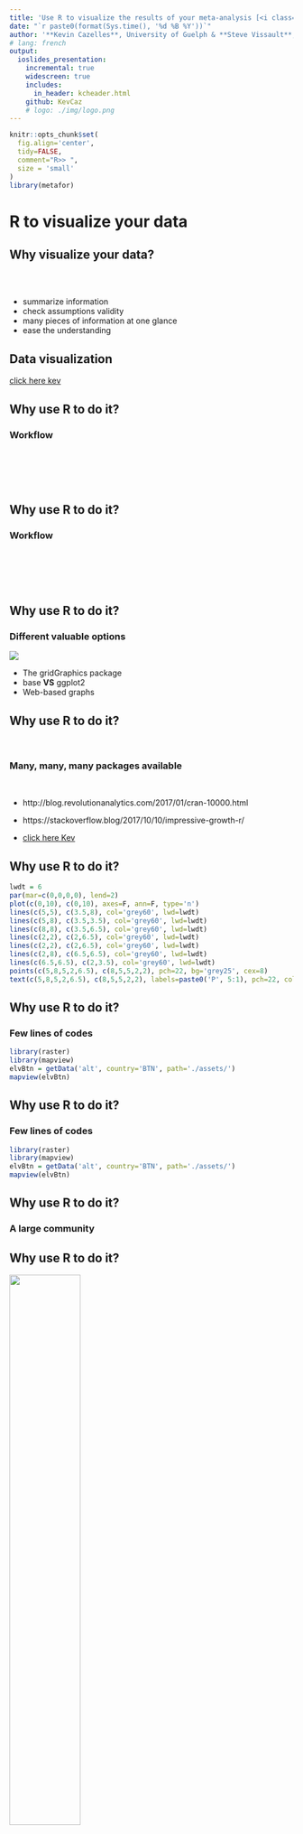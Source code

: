 ```yaml
---
title: 'Use R to visualize the results of your meta-analysis [<i class="fa fa-github" aria-hidden="true"></i>](https://github.com/KevCaz/graphsMetaAnalyses)'
date: "`r paste0(format(Sys.time(), '%d %B %Y'))`"
author: '**Kevin Cazelles**, University of Guelph & **Steve Vissault**, Université de Sherbrooke'
# lang: french
output:
  ioslides_presentation:
    incremental: true
    widescreen: true
    includes:
      in_header: kcheader.html
    github: KevCaz
    # logo: ./img/logo.png
---
```





```r
knitr::opts_chunk$set(
  fig.align='center',
  tidy=FALSE,
  comment="R>> ",
  size = 'small'
)
library(metafor)
```


# R to visualize your data  

## Why visualize your data?
<br>

<div class="centered">
<i class="fa fa-table fa-4x" aria-hidden="true"></i>
<span style="display:inline-block; width: 80px;"></span>
<i class="fa fa-bar-chart fa-4x" aria-hidden="true"></i>

<i class="fa fa-question-circle fa-4x" aria-hidden="true"></i>

</div>

- summarize information
- check assumptions validity
- many pieces of information at one glance
- ease the understanding

<!-- discuss about how to make it efficient / make your point -->


## Data visualization

[click here kev](http://buckets.peterbeshai.com/app/#/playerView/201935_2015)


## Why use R to do it?

### Workflow

<br><br>

<i class="fa fa-database fa-4x" aria-hidden="true"></i>&nbsp;
<i class="fa fa-long-arrow-right fa-4x" aria-hidden="true"></i>&nbsp;
<i class="fa fa-table fa-4x" aria-hidden="true"></i>&nbsp;
<i class="fa fa-long-arrow-right fa-4x" aria-hidden="true"></i>&nbsp;
<i class="fa fa-cogs fa-4x" aria-hidden="true"></i>&nbsp;


## Why use R to do it?

### Workflow

<br><br>

<i class="fa fa-database fa-4x" aria-hidden="true"></i>&nbsp;
<i class="fa fa-long-arrow-right fa-4x" aria-hidden="true"></i>&nbsp;
<i class="fa fa-table fa-4x" aria-hidden="true"></i>&nbsp;
<i class="fa fa-long-arrow-right fa-4x" aria-hidden="true"></i>&nbsp;
<i class="fa fa-cogs fa-4x" aria-hidden="true"></i>&nbsp;
<i class="fa fa-long-arrow-right fa-4x" aria-hidden="true"></i>&nbsp;
<i class="fa fa-bar-chart fa-4x" aria-hidden="true"></i>


## Why use R to do it?

### Different valuable options

<div class="centered">
![](img/ways.png)
</div>

- The gridGraphics package [<i class="fa fa-file-pdf-o" aria-hidden="true"></i>](https://journal.r-project.org/archive/2015-1/murrell.pdf)  
- base **VS** ggplot2
- Web-based graphs


## Why use R to do it?

<br>

### Many, many, many packages available

<br>

- http://blog.revolutionanalytics.com/2017/01/cran-10000.html

- https://stackoverflow.blog/2017/10/10/impressive-growth-r/

- [click here Kev](http://revolution-computing.typepad.com/.a/6a010534b1db25970b01b8d2594d25970c-pi)



## Why use R to do it?

```r
lwdt = 6
par(mar=c(0,0,0,0), lend=2)
plot(c(0,10), c(0,10), axes=F, ann=F, type='n')
lines(c(5,5), c(3.5,8), col='grey60', lwd=lwdt)
lines(c(5,8), c(3.5,3.5), col='grey60', lwd=lwdt)
lines(c(8,8), c(3.5,6.5), col='grey60', lwd=lwdt)
lines(c(2,2), c(2,6.5), col='grey60', lwd=lwdt)
lines(c(2,2), c(2,6.5), col='grey60', lwd=lwdt)
lines(c(2,8), c(6.5,6.5), col='grey60', lwd=lwdt)
lines(c(6.5,6.5), c(2,3.5), col='grey60', lwd=lwdt)
points(c(5,8,5,2,6.5), c(8,5,5,2,2), pch=22, bg='grey25', cex=8)
text(c(5,8,5,2,6.5), c(8,5,5,2,2), labels=paste0('P', 5:1), pch=22, col='grey60', cex=2)
```

## Why use R to do it?

### Few lines of codes

```r
library(raster)
library(mapview)
elvBtn = getData('alt', country='BTN', path='./assets/')
mapview(elvBtn)
```

## Why use R to do it?

### Few lines of codes

```r
library(raster)
library(mapview)
elvBtn = getData('alt', country='BTN', path='./assets/')
mapview(elvBtn)
```

## Why use R to do it?

### A large community

## Why use R to do it?

<div class="centered">
![](img/extRcover.jpg){width=50%}
</div>












# Common plots used in meta-analyses

## What do we want/need to visualize?

### **Effect Size (ES)** [<i class="fa fa-external-link" aria-hidden="true"></i>](https://qcbs.ca/wiki/meta-analysis-workshop)

  - log risk ratios,
  - log odds ratios,
  - ...,
  - non-standard ES

### **Studies**

  - by author
  - by region
  - by species


<!-- you want to explain difference / heterogeneity of ES trying to understand why and
that's why we should use random effect -->
<!-- temporal drift -->


## Effect size -- Funnel plot

```r
par(mar=c(5,4,1,2))
res <- rma(yi, vi, data=dat.hackshaw1998, measure="OR")
taf <- trimfill(res)
funnel(taf)
```

http://www.metafor-project.org/doku.php/plots:funnel_plot_with_trim_and_fill


## Effect size -- Forest plot

<div class="columns-2">
<img src='img/VellendFig3.png' width=500></img>

<br><br><br><br><br><br><br><br>
<img src='img/captionFig3.png' width=500></img>
Vellend *et. al* 2013
</div>  


## Effect size -- Forest plot

```r
### simulate some data
set.seed(1987)
k <- 100
vi <- rchisq(k, df=1) * .03
yi <- rnorm(k, rnorm(k, 0.5, 0.4), sqrt(vi))

### fit RE model
res <- rma(yi, vi)

### create plot
forest(yi, vi,
       xlim=c(-2.5,3.5),        ### adjust horizontal plot region limits
       subset=order(yi),        ### order by size of yi
       slab=NA, annotate=FALSE, ### remove study labels and annotations
       efac=0,                  ### remove vertical bars at end of CIs
       pch=19,                  ### changing point symbol to filled circle
       col="gray40",            ### change color of points/CIs
       psize=2,                 ### increase point size
       cex.lab=1, cex.axis=1,   ### increase size of x-axis title/labels
       lty=c("solid","blank"))  ### remove horizontal line at top of plot

### draw points one more time to make them easier to see
points(sort(yi), k:1, pch=19, cex=0.5)

### add summary polygon at bottom and text
addpoly(res, mlab="", annotate=FALSE, cex=1)
text(-2, -2, "RE Model", pos=4, offset=0, cex=1)
```

http://www.metafor-project.org/doku.php/plots:forest_plot_with_subgroups


## Effect size -- Radial plot

```r
### adjust margins so the space is better used
par(mar=c(5,4,0,2))
### fit fixed-effects model
res <- rma(yi, vi, data=dat.hackshaw1998, method="FE")
### draw radial plot
radial(res)
```

http://www.metafor-project.org/doku.php/plots:radial_plot



## Effect size -- L'Abbé plot

```r
### decrease margins so the full space is used
par(mar=c(5,4,1,2))
### fit random-effects model
res <- rma(ai=tpos, bi=tneg, ci=cpos, di=cneg, data=dat.bcg, measure="RR")
 ### draw L'Abbé plot
labbe(res)
```

http://www.metafor-project.org/doku.php/plots:labbe_plot


## Effect size -- relevant categories

<div class="centered">
<img src='img/Fig1Proulx.jpeg' width=600></img>
</div>

Roca *et al.* 2016



## Number of Study & effect size

<div class="centered">
<img src='img/VellendFig2.png' width=550></img>
</div>

Vellend *et al.* 2013


## Number of Study & geography

<br>
<div class="centered">
<img src='img/VellendFig1.png' width=950></img>
</div>

Vellend *et al.* 2013










# Common plots used in meta-analyses with R


## R packages for meta-analyses

  - [click here](https://cran.r-project.org/web/views/MetaAnalysis.html)

  - `install.packages("ctv"); ctv::install.views("MetaAnalysis")`


## Meta vs Metafor -- briefly

![](img/metaPdf.png)


## Meta vs Metafor -- briefly

![](img/metaforPdf.png)


## Meta vs Metafor -- support

- Guido Schwarzer author of [`meta`](https://cran.r-project.org/web/packages/meta/meta.pdf)

- Schwarzer, Guido, James R. Carpenter, and Gerta Rücker. [Meta-Analysis with R](http://www.springer.com/us/book/9783319214153).

<br><br>

- Wolfgang Viechtbauer author [`metafor`](https://cran.r-project.org/web/packages/metafor/metafor.pdf)

- [click here](http://www.metafor-project.org/doku.php/plots)



## Meta -- workflow

- `metabin()`


```
Arguments:

 event.e: Number of events in experimental group.
     n.e: Number of observations in experimental group.
 event.c: Number of events in control group.
     n.c: Number of observations in control group.
```


## Meta -- workflow


- `metabin()`  
- `metagen()`


```
Arguments:

      TE: Estimate of treatment effect.
    seTE: Standard error of treatment estimate.
```



## Meta -- workflow

### **meta**:
    - `metabin()` / `metagen()`
    - `funnel`, `forest`, ...

```r
install.packages('meta')
library(meta)
data(Olkin95)
# ?Olkin95
meta1 <- metabin(event.e, n.e, event.c, n.c,
                  data=Olkin95, subset=c(41,47,51,59),
                  sm="RR", method="I",
                  studlab=paste(author, year))

forest(meta1)
```


## Meta -- workflow

```r
data(Olkin95, package='meta')
knitr::kable(head(Olkin95))
```


## Meta -- workflow


```r
data(Olkin95, package='meta')
meta1 <- meta::metabin(event.e, n.e, event.c, n.c,
                  data=Olkin95, subset=c(41,47,51,59),
                  sm="RR", method="I",
                  studlab=paste(author, year))
meta::forest(meta1)
```





## Metafor -- workflow

- [click here kev](http://www.metafor-project.org/doku.php/plots)



## Metafor -- workflow

- Calculate effect size: `escalc()`

- Perform analysis: `rma()`

- Plots: `funnel()`, `forest()`, `labbe()`, ...



## Metafor -- example

```r
install.packages('metafor')
library('metafor')
```

```r
library('metafor')
```



## Metafor -- example

```r
r<-c(0.5,0.6,0.4,0.2,0.7,0.45)
n<-c(40,90,25,400,60,50)
studynames<-c(1,2,3,4,5,6)
b<-data.frame(r,n,studynames)
eszcor <- escalc(measure="ZCOR", ri=r, ni=n, data=b)
FEmodel<-rma(yi=yi, vi=vi, data=eszcor, method="FE")
#forest plot fixed-effect model: pooled effect size,
forest(FEmodel)
```


## Metafor -- example

```r
r<-c(0.5,0.6,0.4,0.2,0.7,0.45)
n<-c(40,90,25,400,60,50)
studynames<-c(1,2,3,4,5,6)
b<-data.frame(r,n,studynames)
```

## Metafor -- example

```r
knitr::kable(head(b))
```


## Metafor -- example

```r
eszcor <- escalc(measure="ZCOR", ri=r, ni=n, data=b)
class(eszcor)
```

## Metafor -- example

```r
FEmodel<-rma(yi=yi, vi=vi, data=eszcor, method="FE")
class(FEmodel)
```

## Metafor -- example

```r
forest(FEmodel)
```


## Metafor -- example

```r
forest(FEmodel,transf=transf.ztor)
```



## Metafor -- example

```r
funnel(FEmodel, yaxis="vinv", main="Inverse Sampling Variance")
```



## Pros and Cons

### Pros

- do everything for you
- good-looking plots with few lines of code


### Cons

- standard ES
- not fully customizable
- not for ecologists?




# Custom your plot

## graphics or grid?

<div class="centered">
![](img/ways.png)
</div>

[ggplot2](http://ggplot2.tidyverse.org/reference/)


## Few tips

- `par()`
- `plot()`, `barplot()`, `funnel()`


##

```r
npt <- 15
vecX <- 1:npt
vecY <- runif(length(vecX))
```

##

```r
plot(vecX, vecY)
```

##

```r
plot(vecX, vecY, xlim=c(0,15)+.5)
```

##

```r
plot(vecX, vecY, xlim=c(0,15)+.5, pch=19)
```

##

```r
plot(vecX, vecY, xlim=c(0,15)+.5, pch=19, col="#0f7aa2")
```


##

```r
plot(vecX, vecY, xlim=c(0,15)+.5, pch='S', col="#0f7aa2")
```

##

```r
plot(vecX, vecY, xlim=c(0,15)+.5, type='h', col="#0f7aa2")
```

##

```r
plot(vecX, vecY, xlim=c(0,15)+.5, type='h', col="#0f7aa2", lwd=12)
```

##

```r
par(lend=2); plot(vecX, vecY, xlim=c(0,15)+.5, type='h', col="#0f7aa2", lwd=12)
```


##

```r
par(las=1)
plot(vecX, vecY, xlim=c(0,15)+.5, pch=19, col="#0f7aa2")
```


##

```r
par(las=1)
plot(vecX, vecY, xlim=c(0,15)+.5, pch=19, col="#0f7aa2")
abline(v=c(0.5,15.5), lty=2)
```


##

```r
par(las=1, xaxs='i')
plot(vecX, vecY, xlim=c(0,15)+.5, pch=19, col="#0f7aa2")
abline(v=c(0.5,15.5), lty=2)
```

##

```r
vCol <- rep(1, npt)
vCol[c(2,5,8,9)] <- 2
vSize <- 1+2*runif(npt)
```


##

```r
par(las=1, xaxs='i')
plot(vecX, vecY, xlim=c(0,15)+.5, pch=19, col=c("#0f7aa2", '#a70d72')[vCol])
```

##

```r
par(las=1, xaxs='i')
plot(vecX, vecY, xlim=c(0,15)+.5, pch=19, col=c("#0f7aa2", '#a70d72')[vCol], cex=vSize)
```

##

```r
par(las=1, xaxs='i')
plot(vecX, vecY, xlim=c(0,15)+.5, pch=19, col=c("#0f7aa2", '#a70d72')[vCol], cex=vSize)
abline(lm(vecY~vecX), col=2)
```


##

```r
par(las=1, xaxs='i', mfrow=c(2,2))
for (i in 1:4){
  plot(vecX, vecY, xlim=c(0,15)+.5, pch=19, col=c("#0f7aa2", '#a70d72')[vCol], cex=vSize)
  mtext(3, at=2, text=LETTERS[i], line=.5, cex=1.2)
}
```


##

```r
par(las=1, xaxs='i', mfrow=c(2,2), mar=c(2,2,2,1), oma=c(3,3,0,0), mgp=c(1,0.8,0))
##--
for (i in 1:4){
  plot(vecX, vecY, xlim=c(0,15)+.5, pch=19, col=c("#0f7aa2", '#a70d72')[vCol],
    cex=vSize, ann=FALSE)
  mtext(3, at=1, text=LETTERS[i], line=.5, cex=1.2)
}
##--
mtext(1, text='Time', outer=T, line=1, cex=1.4)
par(las=0)
mtext(2, text='Variable', outer=T, line=1, cex=1.4)
```

##
par(las=1, xaxs='i', mfrow=c(2,2), mar=c(2,2,1,1), oma=c(2,2,0,0))
##--
for (i in 1:4){
  plot(vecX, vecY, xlim=c(0,15)+.5, pch=19, col=c("#0f7aa2", '#a70d72')[vCol],
    cex=vSize, ann=FALSE)
  mtext(3, at=2, text=LETTERS[i], line=.5, cex=1.2)
}
##--
mtext(1, text='Time', outer=T)
par(las=0)
mtext(2, text='Variable', outer=T)
```r
par(las=1, xaxs='i', mfrow=c(2,2), mar=c(2,2,2,1), oma=c(3,3,0,0), mgp=c(1,0.8,0))
##--
for (i in 1:4){
  plot(vecX, vecY, xlim=c(0,15)+.5, pch=19, col=c("#0f7aa2", '#a70d72')[vCol],
    cex=vSize, ann=FALSE)
  mtext(3, at=1, text=LETTERS[i], line=.5, cex=1.2)
}
##--
mtext(1, text='Time', outer=T, line=1, cex=1.4)
par(las=0)
mtext(2, text='Variable', outer=T, line=1, cex=1.4)
```




##

```r
layout(matrix(c(2,1,0,3), 2), widths=c(1,.5), heights=c(.5,1))
layout.show(3)
```


##

```r
layout(matrix(c(1,2,0,3), 2), widths=c(1,.5), heights=c(.6,1))
par(mar=c(2, 4, 2, 1), las=1)
for (i in 1:3){
  plot(vecX, vecY, xlim=c(0,15)+.5, pch=19, col=c("#0f7aa2", '#a70d72')[vCol],
    cex=vSize, ann=FALSE)
  mtext(3, at=1, text=LETTERS[i], line=.5, cex=1.2)
}
```

##

```r
layout(matrix(c(1,2,0,3), 2), widths=c(1,.5), heights=c(.6,1))
par(mar=c(2, 4, 2, 1), las=1)
for (i in 1:3){
  plot(vecX, vecY, xlim=c(0,15)+.5, pch=19, col=c("#0f7aa2", '#a70d72')[vCol],
    cex=vSize, ann=FALSE)
  mtext(3, at=1, text=LETTERS[i], line=.5, cex=1.2)
}
```






## Example funnel plot

```r
funnel(FEmodel, yaxis="vinv", main="Inverse Sampling Variance")
```


## Example funnel plot

```r
par(las=1, mar=c(5,6,4,1), mgp=c(4,1,0))
funnel(FEmodel, yaxis="vinv", main="Inverse Sampling Variance", col="#0f7aa2",
back='white')
legend('topright', legend='mypoints', pch=19, col="#0f7aa2", bty='n')
```


## Example funnel plot

```r
par(las=1, mar=c(5,6,4,1), mgp=c(4,1,0))
funnel(FEmodel, yaxis="vinv", main="Inverse Sampling Variance", col="#0f7aa2",
back='white')
legend('topright', legend='mypoints', pch=19, col="#0f7aa2", bty='n')
```



<!-- before after  -->

# Questions?













# Let's practice


## Reproduce figures from....


### 1- Roca *et al.* 2016

- Paper available [online](https://academic.oup.com/beheco/article/27/5/1269/1743508)

- Data available on [Github](https://github.com/KevCaz/graphsMetaAnalyses/blob/master/docs/data/datRoca.csv)


### 2- Vellend *et al.* 2013

- Paper is available on line [<i class="fa fa-external-link" aria-hidden="true"></i>](http://www.pnas.org/content/110/48/19456.abstract)

- Data available on line as well [Dataset S1](http://www.pnas.org/lookup/suppl/doi:10.1073/pnas.1312779110/-/DCSupplemental/sd01.xls)






## Roca *et al.* 2016

<div class="centered">
<img src='img/Fig1Proulx.jpeg' width=600></img>
</div>

Figure 1 from Roca *et al.* 2016


## Vellend *et al.* 2013

<div class="centered">
<img src='img/VellendFigS2.png' width=900></img>
</div>

Figure S2 Vellend *et al.* 2013



## Vellend *et al.* 2013

<div class="columns-2">
<img src='img/VellendFig3.png' width=500></img>
<br><br><br><br><br><br><br><br>
<img src='img/captionFig3.png' width=500></img>
</div>  

Figure 3 Vellend *et al.* 2013



## Roca *et al.* 2016 -- Solution

Find my R script that reproduces this figure [here]([Github](https://github.com/KevCaz/graphsMetaAnalyses/blob/master/docs/scrFigs/figRoca.R)
)

## Roca *et al.* 2016 -- Solution

```r
source('scrFigs/figRoca.R')
```

<div class="columns-2">
<br><br>
<img src='img/Fig1Proulx.jpeg' width=460></img>
Roca *et al.* 2016

<br>
<img src='img/figRoca1.png' width=460></img>
KevCaz
</div>  




# Extra









# Resources

## Useful links

- [task view on CRAN](https://cran.r-project.org/web/views/MetaAnalysis.html)

- 2 books:

  1. Chen, Ding-Geng, and Karl E. Peace. [Applied Meta-Analysis with R](https://www.crcpress.com/Applied-Meta-Analysis-with-R/Chen-Peace/p/book/9781466505995). Chapman & Hall/CRC Biostatistics Series. Boca Raton: CRC Press/Taylor & Francis Group, 2013.  + [companion website](Website http://portal.uni-freiburg.de/imbi/lehre/lehrbuecher/meta-analysis-with-r)

  2. Schwarzer, Guido, James R. Carpenter, and Gerta Rücker. [Meta-Analysis with R](http://www.springer.com/us/book/9783319214153). Use R! Cham: Springer International Publishing, 2015. https://doi.org/10.1007/978-3-319-21416-0.



# That's all folks
